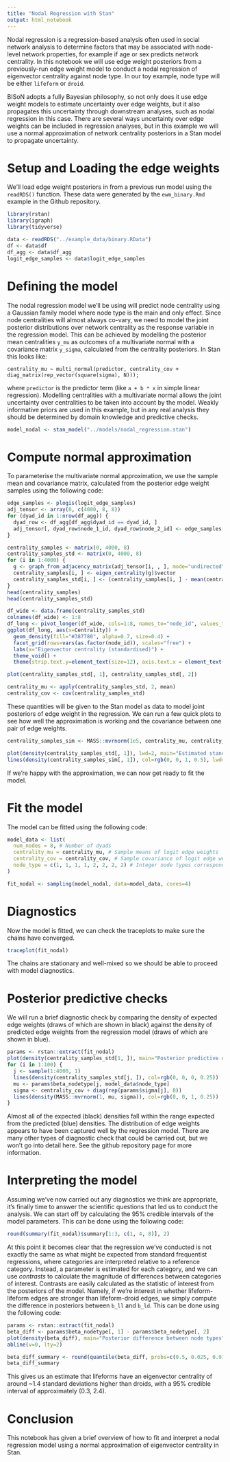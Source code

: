 ```yaml
---
title: "Nodal Regression with Stan"
output: html_notebook
---
```


Nodal regression is a regression-based analysis often used in social network analysis to determine factors that may be associated with node-level network properties, for example if age or sex predicts network centrality. In this notebook we will use edge weight posteriors from a previously-run edge weight model to conduct a nodal regression of eigenvector centrality against node type. In our toy example, node type will be either `lifeform` or `droid`.

BISoN adopts a fully Bayesian philosophy, so not only does it use edge weight models to estimate uncertainty over edge weights, but it also propagates this uncertainty through downstream analyses, such as nodal regression in this case. There are several ways uncertainty over edge weights can be included in regression analyses, but in this example we will use a normal approximation of network centrality posteriors in a Stan model to propagate uncertainty.

# Setup and Loading the edge weights

We'll load edge weight posteriors in from a previous run model using the `readRDS()` function. These data were generated by the `ewm_binary.Rmd` example in the Github repository.

```r
library(rstan)
library(igraph)
library(tidyverse)

data <- readRDS("../example_data/binary.RData")
df <- data$df
df_agg <- data$df_agg
logit_edge_samples <- data$logit_edge_samples
```

# Defining the model

The nodal regression model we'll be using will predict node centrality using a Gaussian family model where node type is the main and only effect. Since node centralities will almost always co-vary, we need to model the joint posterior distributions over network centrality as the response variable in the regression model. This can be achieved by modelling the posterior mean centralities `y_mu` as outcomes of a multivariate normal with a covariance matrix `y_sigma`, calculated from the centrality posteriors. In Stan this looks like:

`centrality_mu ~ multi_normal(predictor, centrality_cov + diag_matrix(rep_vector(square(sigma), N)));`

where `predictor` is the predictor term (like `a + b * x` in simple linear regression). Modelling centralities with a multivariate normal allows the joint uncertainty over centralities to be taken into account by the model. Weakly informative priors are used in this example, but in any real analysis they should be determined by domain knowledge and predictive checks.

```r
model_nodal <- stan_model("../models/nodal_regression.stan")
```

# Compute normal approximation

To parameterise the multivariate normal approximation, we use the sample mean and covariance matrix, calculated from the posterior edge weight samples using the following code:

```r
edge_samples <- plogis(logit_edge_samples)
adj_tensor <- array(0, c(4000, 8, 8))
for (dyad_id in 1:nrow(df_agg)) {
  dyad_row <- df_agg[df_agg$dyad_id == dyad_id, ]
  adj_tensor[, dyad_row$node_1_id, dyad_row$node_2_id] <- edge_samples[, dyad_id]
}

centrality_samples <- matrix(0, 4000, 8)
centrality_samples_std <- matrix(0, 4000, 8)
for (i in 1:4000) {
  g <- graph_from_adjacency_matrix(adj_tensor[i, , ], mode="undirected", weighted=TRUE)
  centrality_samples[i, ] <- eigen_centrality(g)$vector
  centrality_samples_std[i, ] <- (centrality_samples[i, ] - mean(centrality_samples[i, ]))/sd(centrality_samples[i, ])
}
head(centrality_samples)
head(centrality_samples_std)
```

```r
df_wide <- data.frame(centrality_samples_std)
colnames(df_wide) <- 1:8
df_long <- pivot_longer(df_wide, cols=1:8, names_to="node_id", values_to="Centrality")
ggplot(df_long, aes(x=Centrality)) +
  geom_density(fill="#387780", alpha=0.7, size=0.4) +
  facet_grid(rows=vars(as.factor(node_id)), scales="free") +
  labs(x="Eigenvector centrality (standardised)") + 
  theme_void() + 
  theme(strip.text.y=element_text(size=12), axis.text.x = element_text(angle = 0, size=12, debug = FALSE), axis.title.x=element_text(size=12), plot.margin = unit(c(0.2,0.2,0.2,0.2), "cm"))
```

```r
plot(centrality_samples_std[, 1], centrality_samples_std[, 2])
```

```r
centrality_mu <- apply(centrality_samples_std, 2, mean)
centrality_cov <- cov(centrality_samples_std)
```

These quantities will be given to the Stan model as data to model joint posteriors of edge weight in the regression. We can run a few quick plots to see how well the approximation is working and the covariance between one pair of edge weights.

```r
centrality_samples_sim <- MASS::mvrnorm(1e5, centrality_mu, centrality_cov)

plot(density(centrality_samples_std[, 1]), lwd=2, main="Estimated standardised centrality vs normal approximation", xlab="Logit edge weight")
lines(density(centrality_samples_sim[, 1]), col=rgb(0, 0, 1, 0.5), lwd=2)
```
If we're happy with the approximation, we can now get ready to fit the model.

# Fit the model

The model can be fitted using the following code:

```r
model_data <- list(
  num_nodes = 8, # Number of dyads
  centrality_mu = centrality_mu, # Sample means of logit edge weights
  centrality_cov = centrality_cov, # Sample covariance of logit edge weights
  node_type = c(1, 1, 1, 1, 2, 2, 2, 2) # Integer node types corresponding to "lifeform" and "droid"
)

fit_nodal <- sampling(model_nodal, data=model_data, cores=4)
```

# Diagnostics

Now the model is fitted, we can check the traceplots to make sure the chains have converged.

```r
traceplot(fit_nodal)
```

The chains are stationary and well-mixed so we should be able to proceed with model diagnostics.

# Posterior predictive checks

We will run a brief diagnostic check by comparing the density of expected edge weights (draws of which are shown in black) against the density of predicted edge weights from the regression model (draws of which are shown in blue).

```r
params <- rstan::extract(fit_nodal)
plot(density(centrality_samples_std[1, ]), main="Posterior predictive density of responses (standardised centrality)", col=rgb(0, 0, 0, 0.25), ylim=c(0, 1))
for (i in 1:100) {
  j <- sample(1:4000, 1)
  lines(density(centrality_samples_std[j, ]), col=rgb(0, 0, 0, 0.25))
  mu <- params$beta_nodetype[j, model_data$node_type]
  sigma <- centrality_cov + diag(rep(params$sigma[j], 8))
  lines(density(MASS::mvrnorm(1, mu, sigma)), col=rgb(0, 0, 1, 0.25))
}
```
Almost all of the expected (black) densities fall within the range expected from the predicted (blue) densities. The distribution of edge weights appears to have been captured well by the regression model. There are many other types of diagnostic check that could be carried out, but we won't go into detail here. See the github repository page for more information.

# Interpreting the model

Assuming we've now carried out any diagnostics we think are appropriate, it's finally time to answer the scientific questions that led us to conduct the analysis. We can start off by calculating the 95% credible intervals of the model parameters. This can be done using the following code:

```r
round(summary(fit_nodal)$summary[1:3, c(1, 4, 8)], 2)
```

At this point it becomes clear that the regression we've conducted is not exactly the same as what might be expected from standard frequentist regressions, where categories are interpreted relative to a reference category. Instead, a parameter is estimated for each category, and we can use *contrasts* to calculate the magnitude of differences between categories of interest. Contrasts are easily calculated as the statistic of interest from the posteriors of the model. Namely, if we're interest in whether lifeform-lifeform edges are stronger than lifeform-droid edges, we simply compute the difference in posteriors between `b_ll` and `b_ld`. This can be done using the following code:

```r
params <- rstan::extract(fit_nodal)
beta_diff <- params$beta_nodetype[, 1] - params$beta_nodetype[, 2]
plot(density(beta_diff), main="Posterior difference between node types")
abline(v=0, lty=2)
```

```r
beta_diff_summary <- round(quantile(beta_diff, probs=c(0.5, 0.025, 0.975)), 2)
beta_diff_summary
```

This gives us an estimate that lifeforms have an eigenvector centrality of around ~1.4 standard deviations higher than droids, with a 95% credible interval of approximately (0.3, 2.4).

# Conclusion

This notebook has given a brief overview of how to fit and interpret a nodal regression model using a normal approximation of eigenvector centrality in Stan.
